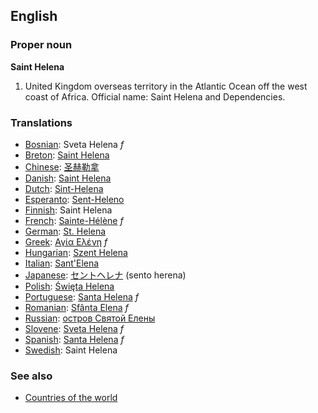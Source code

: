 ==English==

===Proper noun===
'''Saint Helena'''

# United Kingdom overseas territory in the Atlantic Ocean off the west coast of Africa. Official name: Saint Helena and Dependencies.
===Translations===
*[[Bosnian]]: Sveta Helena ''f''
*[[Breton]]: [[Saint Helena]]
*[[Chinese]]: [[圣赫勒拿]]
*[[Danish]]: [[Saint Helena]]
*[[Dutch]]: [[Sint-Helena]]
*[[Esperanto]]: [[Sent-Heleno]]
*[[Finnish]]: Saint Helena
*[[French]]: [[Sainte-Hélène]] ''f''
*[[German]]: [[St. Helena]]
*[[Greek]]: [[Αγία Ελένη]] ''f''
*[[Hungarian]]: [[Szent Helena]]
*[[Italian]]: [[Sant'Elena]]
*[[Japanese]]: [[セントヘレナ]] (sento herena)
*[[Polish]]: [[Święta Helena]]
*[[Portuguese]]: [[Santa Helena]] ''f''
*[[Romanian]]: [[Sfânta Elena]] ''f''
*[[Russian]]: [[остров Святой Елены]]
*[[Slovene]]: [[Sveta Helena]] ''f''
*[[Spanish]]: [[Santa Helena]] ''f''
*[[Swedish]]: Saint Helena

===See also===
* [[Countries of the world]]